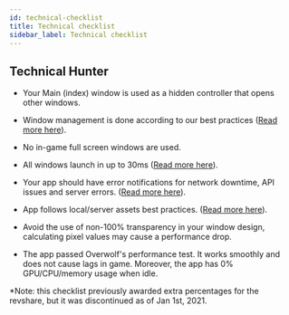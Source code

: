 ```yaml
---
id: technical-checklist
title: Technical checklist
sidebar_label: Technical checklist
---
```


## Technical Hunter

-   Your Main (index) window is used as a hidden controller that opens other windows.

-   Window management is done according to our best practices ([Read more here](/topics/using-windows-api/using-overwolf-windows#general-tips-for-using-windows)).

-   No in-game full screen windows are used.

-   All windows launch in up to 30ms ([Read more here](/topics/best-practices/launch-time-performance)).

-   Your app should have error notifications for network downtime, API issues and server errors. ([Read more here](/topics/best-practices/user-flow-and-error-handling)).

-   App follows local/server assets best practices. ([Read more here](/topics/best-practices/launch-time-performance)).

-   Avoid the use of non-100% transparency in your window design, calculating pixel values may cause a performance drop.

-   The app passed Overwolf's performance test. It works smoothly and does not cause lags in game. Moreover, the app has 0% GPU/CPU/memory usage when idle.

*Note: this checklist previously awarded extra percentages for the revshare, but it was discontinued as of Jan 1st, 2021.

